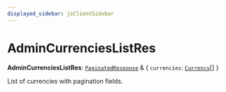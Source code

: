 ```yaml
---
displayed_sidebar: jsClientSidebar
---
```



# AdminCurrenciesListRes

 **AdminCurrenciesListRes**: [`PaginatedResponse`](../interfaces/internal.PaginatedResponse.mdx) & { `currencies`: [`Currency`](../classes/internal.Currency.mdx)[]  }

List of currencies with pagination fields.
